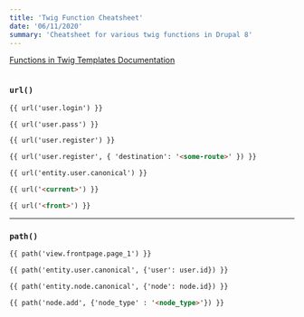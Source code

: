 ```yaml
---
title: 'Twig Function Cheatsheet'
date: '06/11/2020'
summary: 'Cheatsheet for various twig functions in Drupal 8'
---
```


[Functions in Twig Templates Documentation](https://www.drupal.org/docs/theming-drupal/twig-in-drupal/functions-in-twig-templates)

<Image />

### `url()`

```html
{{ url('user.login') }} 

{{ url('user.pass') }} 

{{ url('user.register') }} 

{{ url('user.register', { 'destination': '<some-route>' }) }} 

{{ url('entity.user.canonical') }} 

{{ url('<current>') }}

{{ url('<front>') }}
```

---

### `path()`

```html
{{ path('view.frontpage.page_1') }}

{{ path('entity.user.canonical', {'user': user.id}) }}

{{ path('entity.node.canonical', {'node': node.id}) }}

{{ path('node.add', {'node_type' : '<node_type>'}) }}
```
